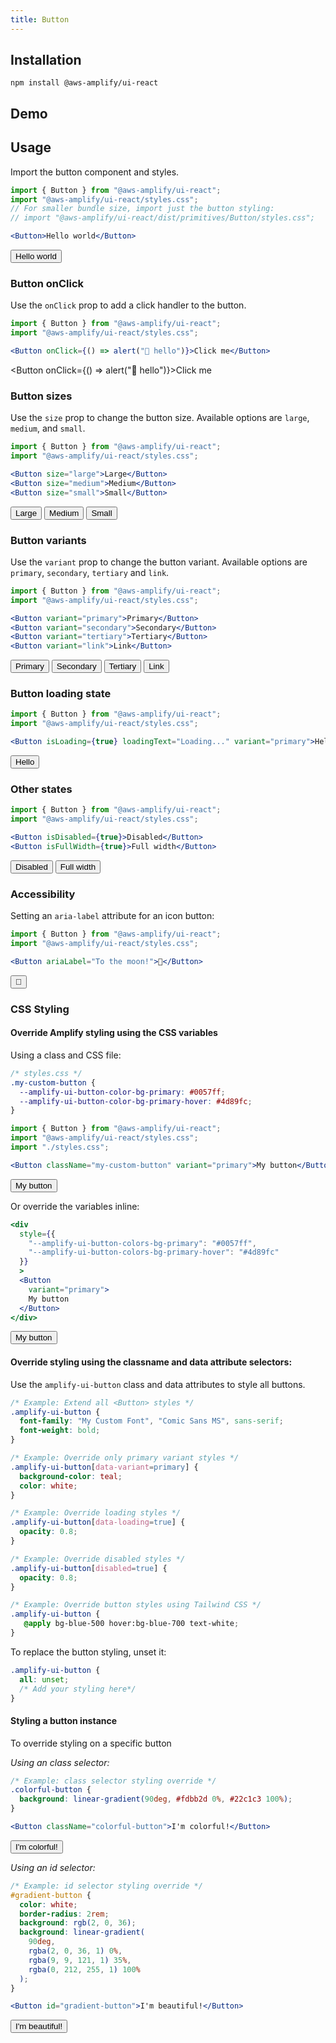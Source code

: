 ```yaml
---
title: Button
---
```



## Installation

```
npm install @aws-amplify/ui-react
```

## Demo
<ButtonDemo/>

## Usage
Import the button component and styles. 

```jsx
import { Button } from "@aws-amplify/ui-react";
import "@aws-amplify/ui-react/styles.css";
// For smaller bundle size, import just the button styling:
// import "@aws-amplify/ui-react/dist/primitives/Button/styles.css";

<Button>Hello world</Button>
```
<Button>Hello world</Button>

### Button onClick
Use the `onClick` prop to add a click handler to the button.

```jsx
import { Button } from "@aws-amplify/ui-react";
import "@aws-amplify/ui-react/styles.css";

<Button onClick={() => alert("👋 hello")}>Click me</Button>
```
<Button onClick={() => alert("👋 hello")}>Click me</Button>


### Button sizes
Use the `size` prop to change the button size. Available options are `large`, `medium`, and `small`.

```jsx
import { Button } from "@aws-amplify/ui-react";
import "@aws-amplify/ui-react/styles.css";

<Button size="large">Large</Button>
<Button size="medium">Medium</Button>
<Button size="small">Small</Button>
```
<Button size="large">Large</Button>
<Button size="medium">Medium</Button>
<Button size="small">Small</Button>


### Button variants
Use the `variant` prop to change the button variant. Available options are `primary`, `secondary`, `tertiary` and `link`.

```jsx
import { Button } from "@aws-amplify/ui-react";
import "@aws-amplify/ui-react/styles.css";

<Button variant="primary">Primary</Button>
<Button variant="secondary">Secondary</Button>
<Button variant="tertiary">Tertiary</Button>
<Button variant="link">Link</Button>
```
<Button variant="primary">Primary</Button>
<Button variant="secondary">Secondary</Button>
<Button variant="tertiary">Tertiary</Button>
<Button variant="link">Link</Button>

### Button loading state

```jsx
import { Button } from "@aws-amplify/ui-react";
import "@aws-amplify/ui-react/styles.css";

<Button isLoading={true} loadingText="Loading..." variant="primary">Hello</Button>
```
<Button isLoading={true} loadingText="Loading..." variant="primary">Hello</Button>


### Other states
```jsx
import { Button } from "@aws-amplify/ui-react";
import "@aws-amplify/ui-react/styles.css";

<Button isDisabled={true}>Disabled</Button>
<Button isFullWidth={true}>Full width</Button>
```
<Button isDisabled={true}>Disabled</Button>
<Button isFullWidth={true}>Full width</Button>


### Accessibility
Setting an `aria-label` attribute for an icon button: 
```jsx
import { Button } from "@aws-amplify/ui-react";
import "@aws-amplify/ui-react/styles.css";

<Button ariaLabel="To the moon!">🚀</Button>
```
<Button ariaLabel="To the moon!">🚀</Button>


### CSS Styling

#### Override Amplify styling using the CSS variables

Using a class and CSS file:

```css
/* styles.css */
.my-custom-button {
  --amplify-ui-button-color-bg-primary: #0057ff;
  --amplify-ui-button-color-bg-primary-hover: #4d89fc;
}
```

```jsx
import { Button } from "@aws-amplify/ui-react";
import "@aws-amplify/ui-react/styles.css";
import "./styles.css";

<Button className="my-custom-button" variant="primary">My button</Button>
```
<Button className="my-custom-button" variant="primary">My button</Button>


Or override the variables inline: 

```jsx
<div
  style={{
    "--amplify-ui-button-colors-bg-primary": "#0057ff",
    "--amplify-ui-button-colors-bg-primary-hover": "#4d89fc"
  }}
  >
  <Button 
    variant="primary">
    My button
  </Button>
</div>
```
<div style={{"--amplify-ui-button-colors-bg-primary": "#0057ff", "--amplify-ui-button-colors-bg-primary-hover": "#4d89fc"}}>
  <Button variant="primary">My button</Button>
</div>

#### Override styling using the classname and data attribute selectors:
Use the `amplify-ui-button` class and data attributes to style all buttons.

```css
/* Example: Extend all <Button> styles */
.amplify-ui-button {
  font-family: "My Custom Font", "Comic Sans MS", sans-serif;
  font-weight: bold;
}

/* Example: Override only primary variant styles */
.amplify-ui-button[data-variant=primary] {
  background-color: teal;
  color: white;
}

/* Example: Override loading styles */
.amplify-ui-button[data-loading=true] {
  opacity: 0.8;
}

/* Example: Override disabled styles */
.amplify-ui-button[disabled=true] {
  opacity: 0.8;
}

/* Example: Override button styles using Tailwind CSS */
.amplify-ui-button {
   @apply bg-blue-500 hover:bg-blue-700 text-white;
}
```
To replace the button styling, unset it:
```css
.amplify-ui-button {
  all: unset;
  /* Add your styling here*/
}
```

#### Styling a button instance
To override styling on a specific button 

*Using an class selector:*

```css
/* Example: class selector styling override */
.colorful-button {
  background: linear-gradient(90deg, #fdbb2d 0%, #22c1c3 100%);
}
```
```jsx
<Button className="colorful-button">I'm colorful!</Button>
```
<Button className="colorful-button">I'm colorful!</Button>


*Using an id selector:*

```css
/* Example: id selector styling override */
#gradient-button {
  color: white;
  border-radius: 2rem;
  background: rgb(2, 0, 36);
  background: linear-gradient(
    90deg,
    rgba(2, 0, 36, 1) 0%,
    rgba(9, 9, 121, 1) 35%,
    rgba(0, 212, 255, 1) 100%
  );
}
```
```jsx
<Button id="gradient-button">I'm beautiful!</Button>
```
<Button id="gradient-button">I'm beautiful!</Button>
